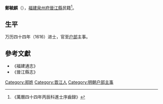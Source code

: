 '''鄭毓麒'''（{{bd|？||？}}），[[福建|福建]][[泉州府|泉州府]][[晉江縣|晉江縣]]民籍<ref>《萬曆四十四年丙辰科進士序齒録》</ref>。

== 生平 ==
万历四十四年（1616）进士，官至[[户部|户部]]主事。

==參考文獻==
{{reflist}}
*《福建通志》
*《晉江縣志》

{{萬曆四十四年丙辰科殿試金榜}}

{{Authority control}}

{{DEFAULTSORT:Zheng郑}}
[[Category:郑姓|Category:郑姓]]
[[Category:晋江人|Category:晋江人]]
[[Category:明朝户部主事|Category:明朝户部主事]]


{{明朝人物小作品}}